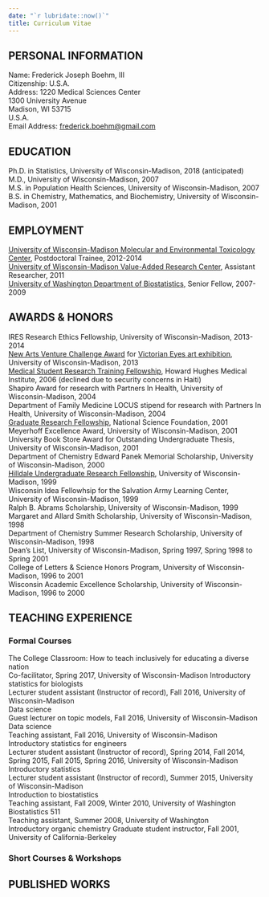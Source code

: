 ```yaml
---
date: "`r lubridate::now()`"
title: Curriculum Vitae
---
```


## PERSONAL INFORMATION

Name: Frederick Joseph Boehm, III    
Citizenship: U.S.A.    
Address: 1220 Medical Sciences Center    
         1300 University Avenue    
         Madison, WI 53715    
         U.S.A.    
Email Address: <frederick.boehm@gmail.com>


## EDUCATION

Ph.D. in Statistics, University of Wisconsin-Madison, 2018 (anticipated)  
M.D., University of Wisconsin-Madison, 2007  
M.S. in Population Health Sciences, University of Wisconsin-Madison, 2007  
B.S. in Chemistry, Mathematics, and Biochemistry, University of Wisconsin-Madison, 2001  

## EMPLOYMENT

[University of Wisconsin-Madison Molecular and Environmental Toxicology Center](http://metc.wisc.edu), Postdoctoral Trainee, 2012-2014    
[University of Wisconsin-Madison Value-Added Research Center](http://varc.wceruw.org), Assistant Researcher, 2011  
[University of Washington Department of Biostatistics](http://www.biostat.washington.edu), Senior Fellow, 2007-2009  

## AWARDS & HONORS

IRES Research Ethics Fellowship, University of Wisconsin-Madison, 2013-2014    
[New Arts Venture Challenge Award](https://artsinstitute.wisc.edu/navc.htm#acc-panel-481) for [Victorian Eyes art exhibition](http://victorianeyes.com), University of Wisconsin-Madison, 2013   
[Medical Student Research Training Fellowship](http://www.hhmi.org/news/medical-dental-students-taste-life-research-scientists), Howard Hughes Medical Institute, 2006 (declined due to security concerns in Haiti)    
Shapiro Award for research with Partners In Health, University of Wisconsin-Madison, 2004    
Department of Family Medicine LOCUS stipend for research with Partners In Health, University of Wisconsin-Madison, 2004    
[Graduate Research Fellowship](https://catalog.data.gov/dataset/nsf-graduate-research-fellowship-program-award-recipients-2001), National Science Foundation, 2001    
Meyerhoff Excellence Award, University of Wisconsin-Madison, 2001    
University Book Store Award for Outstanding Undergraduate Thesis, University of Wisconsin-Madison, 2001    
Department of Chemistry Edward Panek Memorial Scholarship, University of Wisconsin-Madison, 2000    
[Hilldale Undergraduate Research Fellowship](http://news.wisc.edu/hilldale-undergraduate-awards-listed/), University of Wisconsin-Madison, 1999    
Wisconsin Idea Fellowhsip for the Salvation Army Learning Center, University of Wisconsin-Madison, 1999    
Ralph B. Abrams Scholarship, University of Wisconsin-Madison, 1999     
Margaret and Allard Smith Scholarship, University of Wisconsin-Madison, 1998     
Department of Chemistry Summer Research Scholarship, University of Wisconsin-Madison, 1998    
Dean's List, University of Wisconsin-Madison, Spring 1997, Spring 1998 to Spring 2001    
College of Letters & Science Honors Program, University of Wisconsin-Madison, 1996 to 2001    
Wisconsin Academic Excellence Scholarship, University of Wisconsin-Madison, 1996 to 2000    


## TEACHING EXPERIENCE

### Formal Courses    

The College Classroom: How to teach inclusively for educating a diverse nation   
Co-facilitator, Spring 2017, University of Wisconsin-Madison
Introductory statistics for biologists    
Lecturer student assistant (Instructor of record), Fall 2016, University of Wisconsin-Madison    
Data science    
Guest lecturer on topic models, Fall 2016, University of Wisconsin-Madison    
Data science    
Teaching assistant, Fall 2016, University of Wisconsin-Madison    
Introductory statistics for engineers    
Lecturer student assistant (Instructor of record), Spring 2014, Fall 2014, Spring 2015, Fall 2015, Spring 2016, University of Wisconsin-Madison    
Introductory statistics    
Lecturer student assistant (Instructor of record), Summer 2015, University of Wisconsin-Madison    
Introduction to biostatistics    
Teaching assistant, Fall 2009, Winter 2010, University of Washington
Biostatistics 511    
Teaching assistant, Summer 2008, University of Washington    
Introductory organic chemistry
Graduate student instructor, Fall 2001, University of California-Berkeley

### Short Courses & Workshops




## PUBLISHED WORKS






